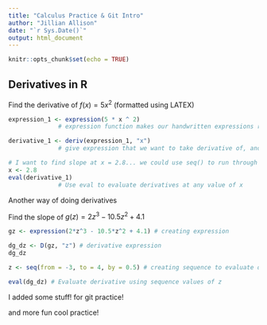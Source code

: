 ```yaml
---
title: "Calculus Practice & Git Intro"
author: "Jillian Allison"
date: "`r Sys.Date()`"
output: html_document
---
```


```r
knitr::opts_chunk$set(echo = TRUE)
```

## Derivatives in R

Find the derivative of $f(x) = 5x^2$ (formatted using LATEX)

```r
expression_1 <- expression(5 * x ^ 2)
              # expression function makes our handwritten expressions recognizable by R...                        especially important with variables

derivative_1 <- deriv(expression_1, "x") 
              # give expression that we want to take derivative of, and specify which variable we're               taking derivative in respect to 

# I want to find slope at x = 2.8... we could use seq() to run through a bunch of x values!
x <- 2.8
eval(derivative_1) 
              # Use eval to evaluate derivatives at any value of x

```

Another way of doing derivatives

Find the slope of $g(z) = 2z^3 - 10.5z^2 + 4.1$

```r
gz <- expression(2*z^3 - 10.5*z^2 + 4.1) # creating expression

dg_dz <- D(gz, "z") # derivative expression
dg_dz

z <- seq(from = -3, to = 4, by = 0.5) # creating sequence to evaluate derivatives at all values

eval(dg_dz) # Evaluate derivative using sequence values of z
```

I added some stuff! for git practice! 

and more fun cool practice! 